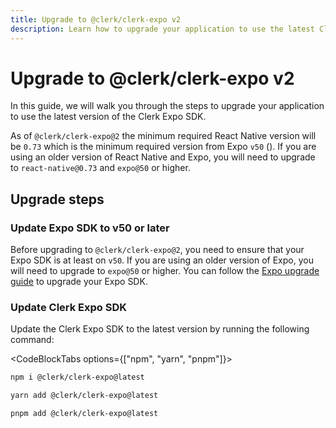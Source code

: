 ```yaml
---
title: Upgrade to @clerk/clerk-expo v2
description: Learn how to upgrade your application to use the latest Clerk Expo SDK
---
```


# Upgrade to @clerk/clerk-expo v2

In this guide, we will walk you through the steps to upgrade your application to use the latest version of the Clerk Expo SDK.

As of `@clerk/clerk-expo@2` the minimum required React Native version will be `0.73` which is the minimum required version from Expo `v50` (). If you are using an older version of React Native and Expo, you will need to upgrade to `react-native@0.73` and `expo@50` or higher.

## Upgrade steps

<Steps>

### Update Expo SDK to v50 or later

Before upgrading to `@clerk/clerk-expo@2`, you need to ensure that your Expo SDK is at least on `v50`. If you are using an older version of Expo, you will need to upgrade to `expo@50` or higher. You can follow the [Expo upgrade guide](https://docs.expo.dev/workflow/upgrading-expo-sdk-walkthrough/) to upgrade your Expo SDK.

### Update Clerk Expo SDK

Update the Clerk Expo SDK to the latest version by running the following command:

<CodeBlockTabs options={["npm", "yarn", "pnpm"]}>
```bash {{ filename: "terminal" }}
npm i @clerk/clerk-expo@latest
```

```bash {{ filename: "terminal" }}
yarn add @clerk/clerk-expo@latest
```

```bash {{ filename: "terminal" }}
pnpm add @clerk/clerk-expo@latest
```
</CodeBlockTabs>

<Steps/>
